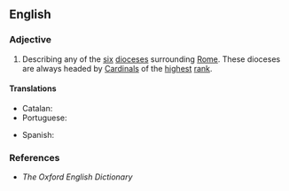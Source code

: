 ==English==

===Adjective===
{{en-adj|-}}

# {{lb|en|Roman Catholicism}} Describing any of the [[six]] [[diocese]]s surrounding [[Rome]]. These dioceses are always headed by [[cardinal|Cardinals]] of the [[high#Adjective|highest]] [[rank]].

====Translations====
{{trans-top|describing any of the six dioceses surrounding Rome}}
* Catalan: {{t|ca|suburbicari}}
* Portuguese: {{t|pt|suburbicário}}
{{trans-mid}}
* Spanish: {{t|es|suburbicario}}
{{trans-bottom}}

===References===
* ''The Oxford English Dictionary''